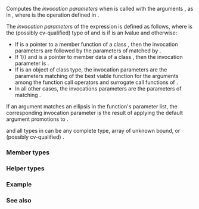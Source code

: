 {{cpp/experimental/title|invocation_type|raw_invocation_type}}
{{cpp/experimental/lib_extensions/navbar}}

{{dcl begin}}
{{dcl header|experimental/type_traits}}
{{dcl|since=libfund_ts|num=1|
template&lt; class &gt;
struct raw_invocation_type; //undefined

template&lt; class Fn, class... ArgTypes &gt;
struct raw_invocation_type&lt;Fn(ArgTypes...)&gt;;
}}
{{dcl|since=libfund_ts|num=2|
template&lt; class &gt;
struct invocation_type; //undefined

template&lt; class Fn, class... ArgTypes &gt;
struct invocation_type&lt;Fn(ArgTypes...)&gt;;
}}
{{dcl end}}

Computes the ''invocation parameters'' when {{tt|Fn}} is called with the arguments {{tt|ArgTypes...}}, as in {{c|INVOKE(std::declval&lt;Fn&gt;(), std::declval&lt;ArgTypes&gt;()...)}}, where {{c|INVOKE}} is the operation defined in {{named req|Callable}}.

The ''invocation parameters'' of the expression {{c|INVOKE(f, t1, t2, ..., tN)}} is defined as follows, where {{tt|T1}} is the (possibly cv-qualified) type of {{tt|t1}} and {{tt|U1}} is {{tt|T1&amp;}} if {{tt|t1}} is an lvalue and {{tt|T1&amp;&amp;}} otherwise:

* If {{tt|f}} is a pointer to a member function of a class {{tt|T}}, then the invocation parameters are {{tt|U1}} followed by the parameters of {{tt|f}} matched by {{tt|t2, ..., tN}}.
* If {{tt|N {{==}} 1}} and {{tt|f}} is a pointer to member data of a class {{tt|T}}, then the invocation parameter is {{tt|U1}}.
* If {{tt|f}} is an object of class type, the invocation parameters are the parameters matching {{tt|t1, ..., tN}} of the best viable function for the arguments {{tt|t1, ..., tN}} among the function call operators and surrogate call functions of {{tt|f}}.
* In all other cases, the invocations parameters are the parameters of {{tt|f}} matching {{tt|t1, ..., tN}}.

If an argument {{tt|tI}} matches an ellipsis in the function's parameter list, the corresponding invocation parameter is the result of applying the default argument promotions to {{tt|tI}}.

{{tt|Fn}} and all types in {{tt|ArgTypes}} can be any complete type, array of unknown bound, or (possibly cv-qualified) {{tt|void}}.

===Member types===
{{dsc begin}}
{{dsc hitem|Member type|Definition}}
{{dsc|{{c|raw_invocation_type&lt;Fn(ArgTypes...)&gt;::type}}|{{c|R(T1, T2, ...)}}, where:
* {{tt|R}} is {{c|std::result_of_t&lt;Fn(ArgTypes...)&gt;}}.
* {{tt|T1, T2, ...}} are the ''invocation parameters'' of {{c|INVOKE(std::declval&lt;Fn&gt;(), std::declval&lt;ArgTypes&gt;()...)}} as defined above.
Only defined if {{tt|Fn}} can be called with the arguments {{tt|ArgTypes...}} in unevaluated context. }}
{{dsc|{{c|invocation_type&lt;Fn(ArgTypes...)&gt;::type}}|{{c|R(U1, U2, ...)}}, where
* {{tt|R}} is {{c|std::result_of_t&lt;Fn(ArgTypes...)&gt;}}.
* {{tt|T1, T2, ...}} are the ''invocation parameters'' of {{c|INVOKE(std::declval&lt;Fn&gt;(), std::declval&lt;ArgTypes&gt;()...)}} as defined above.
* {{tt|A1, A2, ...}} denotes {{tt|ArgTypes...}}
* {{tt|Ui}} is {{c|std::decay_t&lt;Ai&gt;}} if {{c|std::declval&lt;Ai&gt;()}} is an rvalue and {{tt|Ti}} otherwise.

Only defined if {{tt|Fn}} can be called with the arguments {{tt|ArgTypes...}} in unevaluated context. }}
{{dsc end}}

===Helper types===
{{dcl begin}}
{{dcl|since=libfund_ts|1=
template&lt; class T &gt;
using raw_invocation_type_t = typename raw_invocation_type&lt;T&gt;::type;
}}
{{dcl|since=libfund_ts|1=
template&lt; class T &gt;
using invocation_type_t = typename invocation_type&lt;T&gt;::type;
}}
{{dcl end}}

===Example===
{{example
|code=
|output=
}}

===See also===
{{dsc begin}}
{{dsc see cpp|cpp/experimental/reflect|Reflection TS|nomono=true}}
{{dsc end}}

{{langlinks|de|es|ja|ru|zh}}